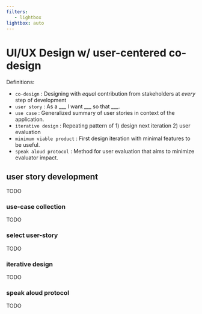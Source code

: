```yaml
---
filters:
   - lightbox
lightbox: auto
---
```


# UI/UX Design w/ user-centered co-design

Definitions:

* `co-design` : Designing with *equal* contribution from stakeholders at *every* step of development
* `user story` : As a ___ I want ___ so that ___.
* `use case` : Generalized summary of user stories in context of the application.
* `iterative design` : Repeating pattern of 1) design next iteration 2) user evaluation 
* `minimum viable product` : First design iteration with minimal features to be useful.
* `speak aloud protocol` : Method for user evaluation that aims to minimize evaluator impact.

## user story development
TODO

### use-case collection
TODO

### select user-story 
TODO

### iterative design
TODO

### speak aloud protocol
TODO

